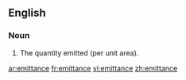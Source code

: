 ==English==

===Noun===
{{en-noun}}
{{wikipedia}}

#The quantity emitted (per unit area).

[[ar:emittance]]
[[fr:emittance]]
[[vi:emittance]]
[[zh:emittance]]